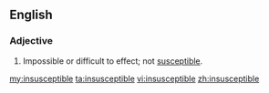==English==

===Adjective===
{{en-adj}}

# Impossible or difficult to effect; not [[susceptible]].

[[my:insusceptible]]
[[ta:insusceptible]]
[[vi:insusceptible]]
[[zh:insusceptible]]